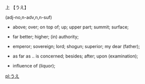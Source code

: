 上 【うえ】 

(adj-no,n-adv,n,n-suf) 

* above; over; on top of; up; upper part; summit; surface; 

* far better; higher; (in) authority; 

* emperor; sovereign; lord; shogun; superior; my dear (father); 

* as far as .. is concerned; besides; after; upon (examination); 

* influence of (liquor);

[[pl:うえ]]